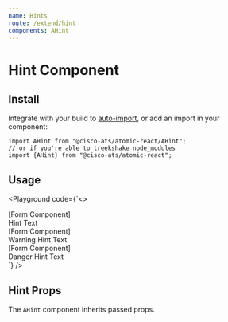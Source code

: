 ```yaml
---
name: Hints
route: /extend/hint
components: AHint
---
```



# Hint Component

## Install

Integrate with your build to [auto-import](/#integrating), or add an import in your component:

```
import AHint from "@cisco-ats/atomic-react/AHint";
// or if you're able to treekshake node_modules
import {AHint} from "@cisco-ats/atomic-react";
```

## Usage

<Playground
  code={`<>
  <div>
    <div>[Form Component]</div>
    <AHint>Hint Text</AHint>
  </div>
  <div className="mt-4">
    <div>[Form Component]</div>
    <AHint validationState="warning">Warning Hint Text</AHint>
  </div>
  <div className="mt-4">
    <div>[Form Component]</div>
    <AHint validationState="danger">Danger Hint Text</AHint>
  </div>
</>
`}
/>

## Hint Props

The `AHint` component inherits passed props.

<Props of="AHint" />
